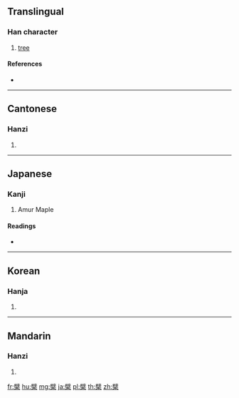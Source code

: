 ==Translingual==

===Han character===
{{Han char|rn=75|rad=木|as=13|sn=17|four=70904|canj=SJD}}

# [[tree]]

====References====
* {{Han ref|kx=0557.040|dkj=15669|dj=0946.130|hdz=21306.020|uh=6A97|ud=27287|bh=C0D0|bd=49360}}

----

==Cantonese==

===Hanzi===
{{yue-hanzi|jyut=|y=baak3}}

# {{defn|lang=yue|sort=木13}}

----

==Japanese==

===Kanji===
{{ja-kanji|grade=|rs=木13}}

# Amur Maple

====Readings====
* {{ja-readings|on=[[はく]] (haku), [[びゃく]] (byaku)|kun=[[きわだ]] (kiwada)}}

----

==Korean==

===Hanja===
{{ko-hanja|hangeul=벽|eumhun=|rv=byeok|mr=pyŏk|y=pyek}}

# {{defn|lang=ko|sort=木13}}

----

==Mandarin==

===Hanzi===
{{cmn-hanzi|pin=[[bò]] ([[bo4]])|wg=po<sup>4</sup>}}

# {{defn|lang=cmn|sort=木13}}

[[fr:檗]]
[[hu:檗]]
[[mg:檗]]
[[ja:檗]]
[[pl:檗]]
[[th:檗]]
[[zh:檗]]